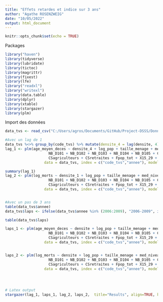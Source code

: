 ```yaml
---
title: "Effets retardes et indice sur 3 ans"
author: "Agathe ROSENZWEIG"
date: "10/05/2022"
output: html_document
---
```


```r
knitr::opts_chunk$set(echo = TRUE)
```


Packages 
```r
library("haven")
library(tidyverse)
library(lubridate)
library(tictoc)
library(magrittr)
library(fixest)
library(lfe)
library("readxl")
library("writexl")
library(data.table)
library(dplyr)
library(xtable)
library(stargazer)
library(plm)
```

Import des données
```r
data_tvs <- read_csv("C:/Users/agros/Documents/GitHub/Project-DSSS/Données/base_finale_tvs_balanced.csv")
```


```r
#Avec un lag de 1 
data_tvs %<>% group_by(code_tvs) %>% mutate(densite_4 = lag(densite, 4))
lag_1 <- plm(age_moyen_deces ~ densite_4 + log_pop + taille_menage + med_niveau_vie + NB_D401 + NB_D106 +
                    NB_D101 + NB_D102 + NB_D103 + NB_D104 + NB_D105 + CSprof_interm + CScadres + CSemployes + CSouvriers + CSartisans_commercants +
                    CSagriculteurs + CSretraites + Fpop_tot + X15_29 + X30_44 + X45_59 + X60_74 + plus75 + as.factor(annee) - 1,
                  data = data_tvs, index = c("code_tvs","annee"), model = "within")

summary(lag_1)
lag_2 <- plm(log_morts ~ densite_1 + log_pop + taille_menage + med_niveau_vie + NB_D401 + NB_D106 +
                    NB_D101 + NB_D102 + NB_D103 + NB_D104 + NB_D105 + CSprof_interm + CScadres + CSemployes + CSouvriers + CSartisans_commercants +
                    CSagriculteurs + CSretraites + Fpop_tot + X15_29 + X30_44 + X45_59 + X60_74 + plus75 + as.factor(annee) - 1,
                  data = data_tvs, index = c("code_tvs","annee"), model = "within")


#Avec un pas de 3 ans
table(data_tvs$annee)
data_tvs$laps <- ifelse(data_tvs$annee %in% (2006:2009), "2006-2009", ifelse(data_tvs$annee %in% (2010:2012), "2010-2012", ifelse(data_tvs$annee %in% (2013:2015), "2013-2015", "2016-2018")))

table(data_tvs$laps)

laps_1 <- plm(age_moyen_deces ~ densite + log_pop + taille_menage + med_niveau_vie + NB_D401 + NB_D106 +
                    NB_D101 + NB_D102 + NB_D103 + NB_D104 + NB_D105 + CSprof_interm + CScadres + CSemployes + CSouvriers + CSartisans_commercants +
                    CSagriculteurs + CSretraites + Fpop_tot + X15_29 + X30_44 + X45_59 + X60_74 + plus75 + as.factor(laps) - 1,
                  data = data_tvs, index = c("code_tvs","annee"), model = "within")


laps_2 <- plm(log_morts ~ densite + log_pop + taille_menage + med_niveau_vie + NB_D401 + NB_D106 +
                    NB_D101 + NB_D102 + NB_D103 + NB_D104 + NB_D105 + CSprof_interm + CScadres + CSemployes + CSouvriers + CSartisans_commercants +
                    CSagriculteurs + CSretraites + Fpop_tot + X15_29 + X30_44 + X45_59 + X60_74 + plus75 + as.factor(laps) - 1,
                  data = data_tvs, index = c("code_tvs","annee"), model = "within")




# Latex output
stargazer(lag_1, laps_1, lag_2, laps_2,  title="Results", align=TRUE, keep = "densite")

```

